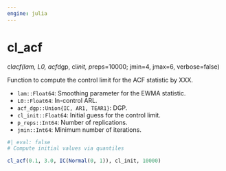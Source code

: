 ```yaml
---
engine: julia
---
```


# cl_acf {#sec-doc}
    

::: {.callout-note appearance="simple" title="docblock" collapse=false}    

cl*acf(lam, L0, acf*dgp, cl*init, p*reps=10000; jmin=4, jmax=6, verbose=false)
 
Function to compute the control limit for the ACF statistic by XXX.
 
  * `lam::Float64`: Smoothing parameter for the EWMA statistic.
  * `L0::Float64`: In-control ARL.
  * `acf_dgp::Union{IC, AR1, TEAR1}`: DGP.
  * `cl_init::Float64`: Initial guess for the control limit.
  * `p_reps::Int64`: Number of replications.
  * `jmin::Int64`: Minimum number of iterations.

```julia
#| eval: false
# Compute initial values via quantiles

cl_acf(0.1, 3.0, IC(Normal(0, 1)), cl_init, 10000)

```



:::
    

